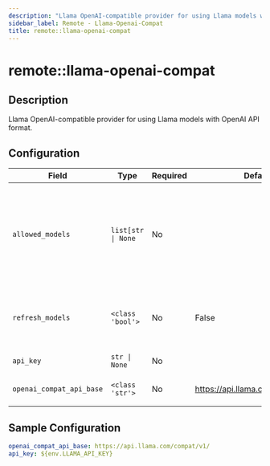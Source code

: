 ```yaml
---
description: "Llama OpenAI-compatible provider for using Llama models with OpenAI API format."
sidebar_label: Remote - Llama-Openai-Compat
title: remote::llama-openai-compat
---
```


# remote::llama-openai-compat

## Description

Llama OpenAI-compatible provider for using Llama models with OpenAI API format.

## Configuration

| Field | Type | Required | Default | Description |
|-------|------|----------|---------|-------------|
| `allowed_models` | `list[str \| None` | No |  | List of models that should be registered with the model registry. If None, all models are allowed. |
| `refresh_models` | `<class 'bool'>` | No | False | Whether to refresh models periodically from the provider |
| `api_key` | `str \| None` | No |  | The Llama API key |
| `openai_compat_api_base` | `<class 'str'>` | No | https://api.llama.com/compat/v1/ | The URL for the Llama API server |

## Sample Configuration

```yaml
openai_compat_api_base: https://api.llama.com/compat/v1/
api_key: ${env.LLAMA_API_KEY}
```

